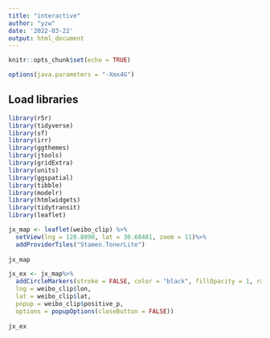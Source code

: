 ```yaml
---
title: "interactive"
author: "yzw"
date: '2022-03-22'
output: html_document
---
```

```r
knitr::opts_chunk$set(echo = TRUE)
```

```r
options(java.parameters = "-Xmx4G")
```

## Load libraries

```r
library(r5r)
library(tidyverse)
library(sf)
library(irr)
library(ggthemes)
library(jtools)
library(gridExtra)
library(units)
library(ggspatial)
library(tibble)
library(modelr)
library(htmlwidgets)
library(tidytransit)
library(leaflet)
```

```r

jx_map <- leaflet(weibo_clip) %>% 
  setView(lng = 120.8090, lat = 30.68481, zoom = 11)%>%
  addProviderTiles("Stamen.TonerLite")
    
jx_map

jx_ex <- jx_map%>%
  addCircleMarkers(stroke = FALSE, color = "black", fillOpacity = 1, radius = 3,
  lng = weibo_clip$lon,
  lat = weibo_clip$lat,
  popup = weibo_clip$positive_p,
  options = popupOptions(closeButton = FALSE))
  
jx_ex
```